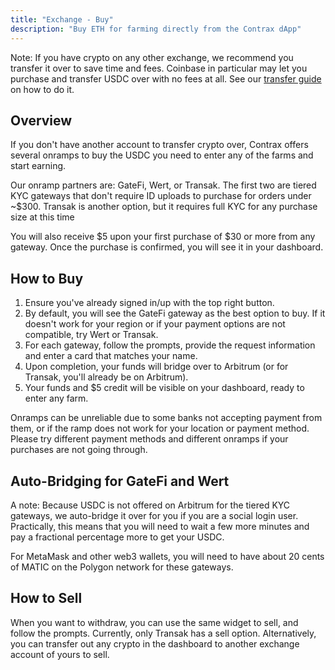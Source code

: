 ```yaml
---
title: "Exchange - Buy"
description: "Buy ETH for farming directly from the Contrax dApp"
---
```


Note: If you have crypto on any other exchange, we recommend you transfer it over to save time and fees.
Coinbase in particular may let you purchase and transfer USDC over with no fees at all. See our [transfer guide](../transfer/general) on how to do it.

## Overview

If you don't have another account to transfer crypto over, Contrax offers several onramps to buy the USDC you need to enter any of the farms and start earning.

Our onramp partners are: GateFi, Wert, or Transak. The first two are tiered KYC gateways that don't require ID uploads to purchase for orders under ~$300.
Transak is another option, but it requires full KYC for any purchase size at this time

You will also receive $5 upon your first purchase of $30 or more from any gateway. Once the purchase is confirmed, you will see it in your dashboard.

## How to Buy

1. Ensure you've already signed in/up with the top right button.
2. By default, you will see the GateFi gateway as the best option to buy. If it doesn't work for your region or if your payment options are not compatible, try Wert or Transak.
3. For each gateway, follow the prompts, provide the request information and enter a card that matches your name.
4. Upon completion, your funds will bridge over to Arbitrum (or for Transak, you'll already be on Arbitrum).
5. Your funds and $5 credit will be visible on your dashboard, ready to enter any farm.

Onramps can be unreliable due to some banks not accepting payment from them, or if the ramp does not work for your location or payment method.
Please try different payment methods and different onramps if your purchases are not going through.

## Auto-Bridging for GateFi and Wert

A note: Because USDC is not offered on Arbitrum for the tiered KYC gateways, we auto-bridge it over for you if you are a social login user.
Practically, this means that you will need to wait a few more minutes and pay a fractional percentage more to get your USDC.

For MetaMask and other web3 wallets, you will need to have about 20 cents of MATIC on the Polygon network for these gateways.

## How to Sell

When you want to withdraw, you can use the same widget to sell, and follow the prompts. Currently, only Transak has a sell option.
Alternatively, you can transfer out any crypto in the dashboard to another exchange account of yours to sell.
